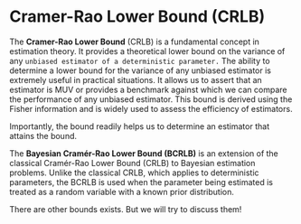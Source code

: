 # Cramer-Rao Lower Bound (CRLB)

The **Cramer-Rao Lower Bound** (CRLB) is a fundamental concept in estimation theory. It provides a theoretical lower bound on the variance of any `unbiased estimator of a deterministic parameter.` The ability to determine a lower bound for the variance of any unbiased estimator is extremely useful in practical situations. It allows us to assert that an estimator is MUV or provides a benchmark against which we can compare the performance of any unbiased estimator. This bound is derived using the Fisher information and is widely used to assess the efficiency of estimators.

Importantly, the bound readily helps us to determine an estimator that attains the bound.

The **Bayesian Cramér-Rao Lower Bound (BCRLB)** is an extension of the classical Cramér-Rao Lower Bound (CRLB) to Bayesian estimation problems. Unlike the classical CRLB, which applies to deterministic parameters, the BCRLB is used when the parameter being estimated is treated as a random variable with a known prior distribution.

There are other bounds exists. But we will try to discuss them!
